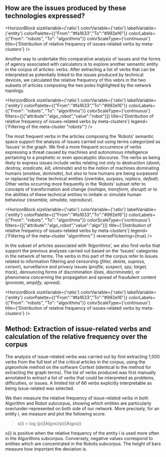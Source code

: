 
## How are the issues produced by these technologies expressed?

<HorizonBlock 
  sizeVariable={'ratio'} 
  colorVariable={'ratio'} 
  labelVariable={'entity'} 
  colorPalette={{"From":"#fa1633","To":"#992ef6"}}
  colorLabels={{"From": "robots", "To": "algorithms"}}
  colorScaleType={'continuous'}
  title={'Distribution of relative frequency of issues-related verbs by meta-clusters'}
/>

Another way to undertake this comparative analysis of issues and the forms of agency associated with calculators is to explore another semantic entity in the corpus of articles: verbs. After extracting a list of verbs that can be interpreted as potentially linked to the issues produced by technical devices, we calculated the relative frequency of this vebrs in the two subsets of articles composing the two poles highlighted by the network topology.

<HorizonBlock 
  sizeVariable={'ratio'} 
  colorVariable={'ratio'} 
  labelVariable={'entity'} 
  colorPalette={{"From":"#fa1633","To":"#992ef6"}}
  colorLabels={{"From": "robots", "To": "algorithms"}}
  colorScaleType={'continuous'} 
  filters={[{"attribute":"algo_robot","value":"robot"}]}
  title={'Distribution of relative frequency of issues-related verbs by meta-clusters'} 
  legend={'Filtering of the meta-cluster "robots"'}
/>

The most frequent verbs in the articles composing the ‘Robots’ semantic space support the analysis of issues carried out using terms categorized as ‘Issues’ in the graph. We find a more frequent occurrence of verbs expressing a threat caused by machines and autonomous intelligence pertaining to a prophetic or even apocalyptic discourse. The verbs as being likely to express issues include verbs relating not only to destruction (*doom, destroy, eradicate, kill, eliminate*) and to the notion of machines dominating humans (*enslave, dominate*), but also to how humans are being surpassed or replaced by these technical entities (*overtake, surpass, replace, defeat*). Other verbs occurring more frequently in the ‘Robots’ subset refer to concepts of transformation and change (*reshape, transform, disrupt*) or to the abilities of these technical entities to imitate or simulate human behaviour (*resemble, simulate, reproduce*).

<HorizonBlock 
  sizeVariable={'ratio'} 
  colorVariable={'ratio'} 
  labelVariable={'entity'} 
  colorPalette={{"From":"#fa1633","To":"#992ef6"}}
  colorLabels={{"From": "robots", "To": "algorithms"}}
  colorScaleType={'continuous'} 
  filters={[{"attribute":"algo_robot","value":"algo"}]} 
  title={'Distribution of relative frequency of issues-related verbs by meta-clusters'} 
  legend={'Filtering of the meta-cluster "algorithms"'}
  reverseFlickering={true}
/>

In the subset of articles associated with ‘Algorithms’, we also find verbs that support the previous analyses carried out based on the ‘Issues’ categories in the network of terms. The verbs in this part of the corpus refer to issues related to information filtering and censorship (*filter, delete, supress, censor*), surveillance and privacy issues (*profile, suspect, spy, target, track*), denouncing forms of discrimination (*bias, discriminate*), or phenomena concerning the propagation and spread of fraudulent content (*promote, amplify, spread*).

<HorizonBlock 
  sizeVariable={'ratio'} 
  colorVariable={'ratio'} 
  labelVariable={'entity'} 
  colorPalette={{"From":"#fa1633","To":"#992ef6"}}
  colorLabels={{"From": "robots", "To": "algorithms"}}
  colorScaleType={'continuous'}
  title={'Distribution of relative frequency of issues-related verbs by meta-clusters'}
/>

<div className="methodo-container">

<h2>Method: Extraction of issue-related verbs and calculation of the relative frequency over the corpus</h2>

The analysis of issue-related verbs was carried out by first extracting 1,000 verbs from the full text of the critical articles in the corpus, using the pigeonhole method on the software Cortext (identical to the method for extracting the graph terms). The list of verbs produced was first manually annotated to extract a list of verbs that could be interpreted as problems, difficulties, or issues. A limited list of 66 verbs explicitly interpretable as being issue-related was selected.

We then measure the relative frequency of issue-related verbs in both Algorithm and Robot subcorpus, showing which entities are particularly over/under-represented on both side of our network. More precisely, for an entity i, we measure and plot the following score:
>s(i) = log (p(i|Algos)/p(i|Algos))

s(i) is positive when the relative frequency of the entity i is used more often in the Algorithms subcorpus. Conversely, negative values correspond to entities which are concentrated in the Robots subcorpus. The height of bars measure how important the deviation is.

</div>